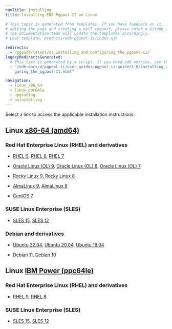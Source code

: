 ```yaml
---
navTitle: Installing
title: Installing EDB Pgpool-II on Linux

# This topic is generated from templates. If you have feedback on it, instead of
# editing the page and creating a pull request, please enter a GitHub issue and
# the documentation team will update the templates accordingly.
# Leaf template: products/edb-pgpool-ii/index.njk

redirects:
  - /pgpool/latest/01_installing_and_configuring_the_pgpool-II/
legacyRedirectsGenerated:
  # This list is generated by a script. If you need add entries, use the `legacyRedirects` key.
  - "/edb-docs/d/pgpool-ii/user-guides/pgpool-ii-guide/1.0/installing_and_confi\
    guring_the_pgpool-II.html"

navigation:
  - linux_x86_64
  - linux_ppc64le
  - upgrading
  - uninstalling
---
```


Select a link to access the applicable installation instructions:

## Linux [x86-64 (amd64)](linux_x86_64)

### Red Hat Enterprise Linux (RHEL) and derivatives

- [RHEL 9](linux_x86_64/pgpool_rhel_9), [RHEL 8](linux_x86_64/pgpool_rhel_8), [RHEL 7](linux_x86_64/pgpool_rhel_7)

- [Oracle Linux (OL) 9](linux_x86_64/pgpool_rhel_9), [Oracle Linux (OL) 8](linux_x86_64/pgpool_rhel_8), [Oracle Linux (OL) 7](linux_x86_64/pgpool_rhel_7)

- [Rocky Linux 9](linux_x86_64/pgpool_other_linux_9), [Rocky Linux 8](linux_x86_64/pgpool_other_linux_8)

- [AlmaLinux 9](linux_x86_64/pgpool_other_linux_9), [AlmaLinux 8](linux_x86_64/pgpool_other_linux_8)

- [CentOS 7](linux_x86_64/pgpool_centos_7)

### SUSE Linux Enterprise (SLES)

- [SLES 15](linux_x86_64/pgpool_sles_15), [SLES 12](linux_x86_64/pgpool_sles_12)

### Debian and derivatives

- [Ubuntu 22.04](linux_x86_64/pgpool_ubuntu_22), [Ubuntu 20.04](linux_x86_64/pgpool_ubuntu_20), [Ubuntu 18.04](linux_x86_64/pgpool_ubuntu_18)

- [Debian 11](linux_x86_64/pgpool_debian_11), [Debian 10](linux_x86_64/pgpool_debian_10)

## Linux [IBM Power (ppc64le)](linux_ppc64le)

### Red Hat Enterprise Linux (RHEL) and derivatives

- [RHEL 9](linux_ppc64le/pgpool_rhel_9), [RHEL 8](linux_ppc64le/pgpool_rhel_8)

### SUSE Linux Enterprise (SLES)

- [SLES 15](linux_ppc64le/pgpool_sles_15), [SLES 12](linux_ppc64le/pgpool_sles_12)
